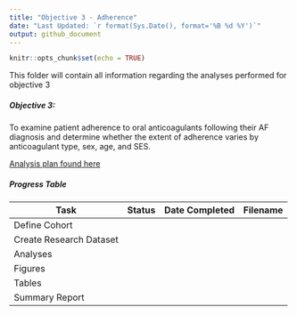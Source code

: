 ```yaml
---
title: "Objective 3 - Adherence"
date: "Last Updated: `r format(Sys.Date(), format='%B %d %Y')`"
output: github_document
---
```


```r
knitr::opts_chunk$set(echo = TRUE)
```

This folder will contain all information regarding the analyses performed for objective 3

##### Objective 3:
To examine patient adherence to oral anticoagulants following their AF diagnosis and determine whether the extent of adherence varies by anticoagulant type, sex, age, and SES.

[Analysis plan found here](O3_Analysis_Plan.md)

##### Progress Table

|Task|Status|Date Completed|Filename|
|---|---|---|---|
|Define Cohort|||
|Create Research Dataset|||
|Analyses|||
|Figures|||
|Tables|||
|Summary Report|||
